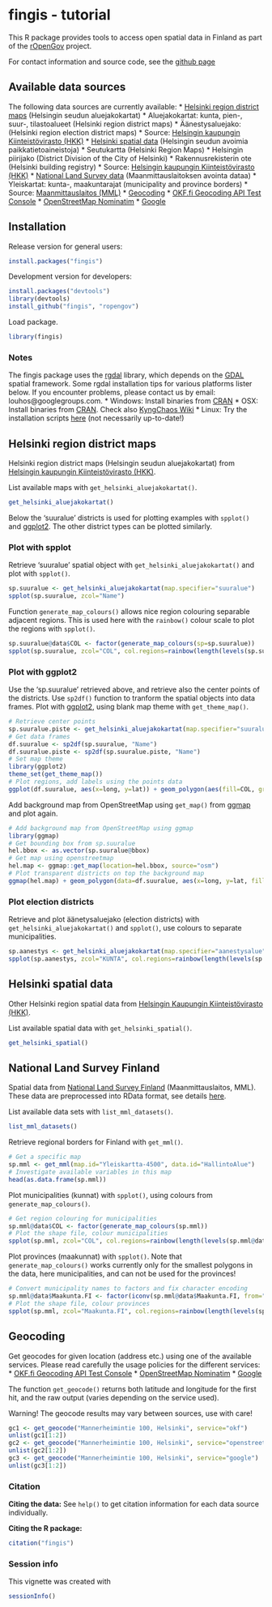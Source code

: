 <!--
%\VignetteEngine{knitr}
%\VignetteIndexEntry{An R Markdown Vignette made with knitr}
-->


fingis - tutorial
===========

This R package provides tools to access open spatial data in Finland
as part of the [rOpenGov](http://ropengov.github.io) project.

For contact information and source code, see the [github page](https://github.com/rOpenGov/fingis)

## Available data sources

The following data sources are currently available:
* [Helsinki region district maps](#aluejakokartat) (Helsingin seudun aluejakokartat)
 * Aluejakokartat: kunta, pien-, suur-, tilastoalueet (Helsinki region district maps)
 * Äänestysaluejako: (Helsinki region election district maps)
 * Source: [Helsingin kaupungin Kiinteistövirasto (HKK)](http://ptp.hel.fi/avoindata/)
* [Helsinki spatial data](#hel-spatial) (Helsingin seudun avoimia paikkatietoaineistoja)
 * Seutukartta (Helsinki Region Maps)
 * Helsingin piirijako (District Division of the City of Helsinki)
 * Rakennusrekisterin ote (Helsinki building registry)
 * Source: [Helsingin kaupungin Kiinteistövirasto (HKK)](http://ptp.hel.fi/avoindata/)
* [National Land Survey data](#maanmittauslaitos) (Maanmittauslaitoksen avointa dataa)
 * Yleiskartat: kunta-, maakuntarajat (municipality and province borders)
 * Source: [Maanmittauslaitos (MML)](http://www.maanmittauslaitos.fi/avoindata)
* [Geocoding](#geocoding)
 * [OKF.fi Geocoding API Test Console](http://data.okf.fi/console/)
 * [OpenStreetMap Nominatim](http://wiki.openstreetmap.org/wiki/Nominatim_usage_policy)
 * [Google](http://code.google.com/apis/maps/documentation/geocoding/)

## Installation

Release version for general users:

```r
install.packages("fingis")
```

Development version for developers:

```r
install.packages("devtools")
library(devtools)
install_github("fingis", "ropengov")
```

Load package.

```r
library(fingis)
```

### Notes

The fingis package uses the [rgdal](http://cran.r-project.org/web/packages/rgdal/index.html) library, which depends on the [GDAL](http://www.gdal.org/) spatial framework. Some rgdal installation tips for various platforms lister below. If you encounter problems, please contact us by email: louhos@googlegroups.com.
* Windows: Install binaries from [CRAN](http://cran.r-project.org/web/packages/rgdal/index.html)
* OSX: Install binaries from [CRAN](http://cran.r-project.org/web/packages/rgdal/index.html). Check also [KyngChaos Wiki](http://www.kyngchaos.com/software/frameworks) 
* Linux: Try the installation scripts [here](https://github.com/louhos/takomo/tree/master/installation/) (not necessarily up-to-date!)

## <a name="aluejakokartat"></a>Helsinki region district maps

Helsinki region district maps (Helsingin seudun aluejakokartat) from [Helsingin kaupungin Kiinteistövirasto (HKK)](http://ptp.hel.fi/avoindata/).

List available maps with `get_helsinki_aluejakokartat()`.

```r
get_helsinki_aluejakokartat()
```

Below the 'suuralue' districts is used for plotting examples with `spplot()` and [ggplot2](http://ggplot2.org/). The other district types can be plotted similarly.

### Plot with spplot

Retrieve 'suuralue' spatial object with `get_helsinki_aluejakokartat()` and plot with `spplot()`.

```r
sp.suuralue <- get_helsinki_aluejakokartat(map.specifier="suuralue")
spplot(sp.suuralue, zcol="Name")
```

Function `generate_map_colours()` allows nice region colouring separable adjacent regions. This is used here with the `rainbow()` colour scale to plot the regions with `spplot()`.

```r
sp.suuralue@data$COL <- factor(generate_map_colours(sp=sp.suuralue))
spplot(sp.suuralue, zcol="COL", col.regions=rainbow(length(levels(sp.suuralue@data$COL))), colorkey=FALSE)
```

### Plot with ggplot2

Use the 'sp.suuralue' retrieved above, and retrieve also the center points of the districts. Use `sp2df()` function to tranform the spatial objects into data frames. Plot with [ggplot2](http://ggplot2.org/), using blank map theme with `get_theme_map()`. 

```r
# Retrieve center points
sp.suuralue.piste <- get_helsinki_aluejakokartat(map.specifier="suuralue_piste")
# Get data frames
df.suuralue <- sp2df(sp.suuralue, "Name")
df.suuralue.piste <- sp2df(sp.suuralue.piste, "Name")
# Set map theme
library(ggplot2)
theme_set(get_theme_map())
# Plot regions, add labels using the points data
ggplot(df.suuralue, aes(x=long, y=lat)) + geom_polygon(aes(fill=COL, group=Name)) + geom_text(data=df.suuralue.piste, aes(label=Name)) + theme(legend.position="none")
```

Add background map from OpenStreetMap using `get_map()` from [ggmap](https://sites.google.com/site/davidkahle/ggmap) and plot again.

```r
# Add background map from OpenStreetMap using ggmap
library(ggmap)
# Get bounding box from sp.suuralue
hel.bbox <- as.vector(sp.suuralue@bbox)
# Get map using openstreetmap
hel.map <- ggmap::get_map(location=hel.bbox, source="osm")
# Plot transparent districts on top the background map
ggmap(hel.map) + geom_polygon(data=df.suuralue, aes(x=long, y=lat, fill=COL, group=Name), alpha=0.5) + geom_text(data=df.suuralue.piste, aes(x=long, y=lat, label=Name)) + theme(legend.position="none")
```

### Plot election districts

Retrieve and plot äänetysaluejako (election districts) with `get_helsinki_aluejakokartat()` and `spplot()`, use colours to separate municipalities.

```r
sp.aanestys <- get_helsinki_aluejakokartat(map.specifier="aanestysalue")
spplot(sp.aanestys, zcol="KUNTA", col.regions=rainbow(length(levels(sp.aanestys@data$KUNTA))), colorkey=FALSE)

```


## <a name="hel-spatial"></a>Helsinki spatial data

Other Helsinki region spatial data from [Helsingin Kaupungin Kiinteistövirasto (HKK)](http://ptp.hel.fi/avoindata/).

List available spatial data with `get_helsinki_spatial()`.

```r
get_helsinki_spatial()
```


## <a name="maanmittauslaitos"></a>National Land Survey Finland

Spatial data from [National Land Survey Finland](http://www.maanmittauslaitos.fi/en/opendata)  (Maanmittauslaitos, MML). These data are preprocessed into RData format, see details [here](https://github.com/avoindata/mml).

List available data sets with `list_mml_datasets()`.

```r
list_mml_datasets()
```

Retrieve regional borders for Finland with `get_mml()`.

```r
# Get a specific map
sp.mml <- get_mml(map.id="Yleiskartta-4500", data.id="HallintoAlue")
# Investigate available variables in this map
head(as.data.frame(sp.mml))
```

Plot municipalities (kunnat) with `spplot()`, using colours from `generate_map_colours()`.


```r
# Get region colouring for municipalities
sp.mml@data$COL <- factor(generate_map_colours(sp.mml))
# Plot the shape file, colour municipalities
spplot(sp.mml, zcol="COL", col.regions=rainbow(length(levels(sp.mml@data$COL))), colorkey=FALSE)
```

Plot provinces (maakunnat) with `spplot()`. Note that `generate_map_colours()` works currently only for the smallest polygons in the data, here municipalities, and can not be used for the provinces!

```r
# Convert municipality names to factors and fix character encoding
sp.mml@data$Maakunta.FI <- factor(iconv(sp.mml@data$Maakunta.FI, from="UTF-8", to="ISO-8859-1"))
# Plot the shape file, colour provinces 
spplot(sp.mml, zcol="Maakunta.FI", col.regions=rainbow(length(levels(sp.mml@data$Maakunta.FI))))
```

## <a name="geocoding"></a>Geocoding

Get geocodes for given location (address etc.) using one of the available services. Please read carefully the usage policies for the different services:
* [OKF.fi Geocoding API Test Console](http://data.okf.fi/console/)
* [OpenStreetMap Nominatim](http://wiki.openstreetmap.org/wiki/Nominatim_usage_policy)
* [Google](http://code.google.com/apis/maps/documentation/geocoding/)

The function `get_geocode()` returns both latitude and longitude for the first hit, and the raw output (varies depending on the service used).

Warning! The geocode results may vary between sources, use with care!


```r
gc1 <- get_geocode("Mannerheimintie 100, Helsinki", service="okf")
unlist(gc1[1:2])
gc2 <- get_geocode("Mannerheimintie 100, Helsinki", service="openstreetmap")
unlist(gc2[1:2])
gc3 <- get_geocode("Mannerheimintie 100, Helsinki", service="google")
unlist(gc3[1:2])
```

### Citation

**Citing the data:** See `help()` to get citation information for each data source individually.

**Citing the R package:**

```r
citation("fingis")
```


### Session info


This vignette was created with

```r
sessionInfo()
```

